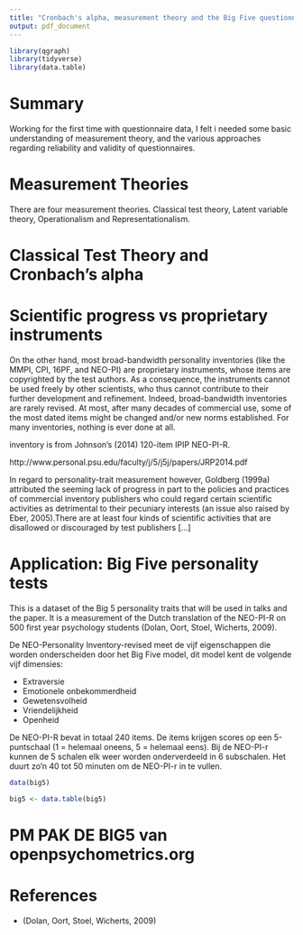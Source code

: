 ```yaml
---
title: "Cronbach's alpha, measurement theory and the Big Five questionnaire"
output: pdf_document
---
```


```r
library(qgraph)
library(tidyverse)
library(data.table)
```


# Summary

Working for the first time with questionnaire data, I felt i needed some basic understanding of measurement theory, and the various approaches regarding reliability and validity of questionnaires.

# Measurement Theories

There are four measurement theories.
Classical test theory, Latent variable theory, Operationalism and Representationalism.

# Classical Test Theory and Cronbach's alpha

# Scientific progress vs proprietary instruments

On the other hand, most broad-bandwidth personality inventories (like the MMPI, CPI, 16PF, and NEO-PI) are proprietary instruments, whose items are copyrighted by the test authors. As a consequence, the instruments cannot be used freely by other scientists, who thus cannot contribute to their further development and refinement. Indeed, broad-bandwidth inventories are rarely revised. At most, after many decades of commercial use, some of the most dated items might be changed and/or new norms established. For many inventories, nothing is ever done at all.

 inventory is from Johnson's (2014) 120-item IPIP NEO-PI-R.

http://www.personal.psu.edu/faculty/j/5/j5j/papers/JRP2014.pdf

In regard to personality-trait measurement however, Goldberg (1999a) attributed the seeming lack of progress in part to the policies and practices of commercial inventory publishers who could regard certain scientific activities as detrimental to their pecuniary interests (an issue also raised by Eber, 2005).There are at least four kinds of scientific activities that are disallowed or discouraged by test publishers [...]

# Application: Big Five personality tests

This is a dataset of the Big 5 personality traits that will be used in talks and the paper. It is a measurement of the Dutch translation of the NEO-PI-R on 500 first year psychology students (Dolan, Oort, Stoel, Wicherts, 2009).

De NEO-Personality Inventory-revised meet de vijf eigenschappen die worden onderscheiden door het Big Five model, dit model kent de volgende vijf dimensies:

* Extraversie
* Emotionele onbekommerdheid
* Gewetensvolheid
* Vriendelijkheid
* Openheid


De NEO-PI-R bevat in totaal 240 items. De items krijgen scores op een 5-puntschaal (1 = helemaal oneens, 5 = helemaal eens). Bij de NEO-PI-r kunnen de 5 schalen elk weer worden onderverdeeld in 6 subschalen. Het duurt zo’n 40 tot 50 minuten om de NEO-PI-r in te vullen.

```r
data(big5)

big5 <- data.table(big5)
```

# PM PAK DE BIG5 van openpsychometrics.org

# References

* (Dolan, Oort, Stoel, Wicherts, 2009)